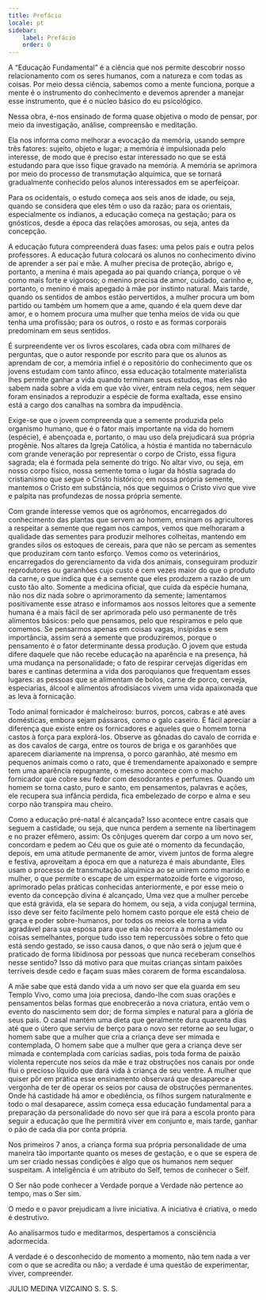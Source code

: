 ```yaml
---
title: Prefácio
locale: pt
sidebar:
    label: Prefácio
    order: 0
---
```

A “Educação Fundamental” é a ciência que nos permite descobrir nosso relacionamento com os seres humanos, com a natureza e com todas as coisas. Por meio dessa ciência, sabemos como a mente funciona, porque a mente é o instrumento do conhecimento e devemos aprender a manejar esse instrumento, que é o núcleo básico do eu psicológico.

Nessa obra, é-nos ensinado de forma quase objetiva o modo de pensar, por meio da investigação, análise, compreensão e meditação.

Ela nos informa como melhorar a evocação da memória, usando sempre três fatores: sujeito, objeto e lugar; a memória é impulsionada pelo interesse, de modo que é preciso estar interessado no que se está estudando para que isso fique gravado na memória. A memória se aprimora por meio do processo de transmutação alquímica, que se tornará gradualmente conhecido pelos alunos interessados em se aperfeiçoar.

Para os ocidentais, o estudo começa aos seis anos de idade, ou seja, quando se considera que eles têm o uso da razão; para os orientais, especialmente os indianos, a educação começa na gestação; para os gnósticos, desde a época das relações amorosas, ou seja, antes da concepção.

A educação futura compreenderá duas fases: uma pelos pais e outra pelos professores. A educação futura colocará os alunos no conhecimento divino de aprender a ser pai e mãe. A mulher precisa de proteção, abrigo e, portanto, a menina é mais apegada ao pai quando criança, porque o vê como mais forte e vigoroso; o menino precisa de amor, cuidado, carinho e, portanto, o menino é mais apegado à mãe por instinto natural. Mais tarde, quando os sentidos de ambos estão pervertidos, a mulher procura um bom partido ou também um homem que a ame, quando é ela quem deve dar amor, e o homem procura uma mulher que tenha meios de vida ou que tenha uma profissão; para os outros, o rosto e as formas corporais predominam em seus sentidos.

É surpreendente ver os livros escolares, cada obra com milhares de perguntas, que o autor responde por escrito para que os alunos as aprendam de cor, a memória infiel é o repositório do conhecimento que os jovens estudam com tanto afinco, essa educação totalmente materialista lhes permite ganhar a vida quando terminam seus estudos, mas eles não sabem nada sobre a vida em que vão viver, entram nela cegos, nem sequer foram ensinados a reproduzir a espécie de forma exaltada, esse ensino está a cargo dos canalhas na sombra da impudência.

Exige-se que o jovem compreenda que a semente produzida pelo organismo humano, que é o fator mais importante na vida do homem (espécie), é abençoada e, portanto, o mau uso dela prejudicará sua própria progênie. Nos altares da Igreja Católica, a hóstia é mantida no tabernáculo com grande veneração por representar o corpo de Cristo, essa figura sagrada; ela é formada pela semente do trigo. No altar vivo, ou seja, em nosso corpo físico, nossa semente toma o lugar da hóstia sagrada do cristianismo que segue o Cristo histórico; em nossa própria semente, mantemos o Cristo em substância, nós que seguimos o Cristo vivo que vive e palpita nas profundezas de nossa própria semente.

Com grande interesse vemos que os agrônomos, encarregados do conhecimento das plantas que servem ao homem, ensinam os agricultores a respeitar a semente que regam nos campos, vemos que melhoraram a qualidade das sementes para produzir melhores colheitas, mantendo em grandes silos os estoques de cereais, para que não se percam as sementes que produziram com tanto esforço. Vemos como os veterinários, encarregados do gerenciamento da vida dos animais, conseguiram produzir reprodutores ou garanhões cujo custo é cem vezes maior do que o produto da carne, o que indica que é a semente que eles produzem a razão de um custo tão alto. Somente a medicina oficial, que cuida da espécie humana, não nos diz nada sobre o aprimoramento da semente; lamentamos positivamente esse atraso e informamos aos nossos leitores que a semente humana é a mais fácil de ser aprimorada pelo uso permanente de três alimentos básicos: pelo que pensamos, pelo que respiramos e pelo que comemos. Se pensarmos apenas em coisas vagas, insípidas e sem importância, assim será a semente que produziremos, porque o pensamento é o fator determinante dessa produção. O jovem que estuda difere daquele que não recebe educação na aparência e na presença, há uma mudança na personalidade; o fato de respirar cervejas digeridas em bares e cantinas determina a vida dos paroquianos que frequentam esses lugares: as pessoas que se alimentam de bolos, carne de porco, cerveja, especiarias, álcool e alimentos afrodisíacos vivem uma vida apaixonada que as leva à fornicação.

Todo animal fornicador é malcheiroso: burros, porcos, cabras e até aves domésticas, embora sejam pássaros, como o galo caseiro. É fácil apreciar a diferença que existe entre os fornicadores e aqueles que o homem torna castos à força para explorá-los. Observe as gônadas do cavalo de corrida e as dos cavalos de carga, entre os touros de briga e os garanhões que aparecem diariamente na imprensa, o porco garanhão, até mesmo em pequenos animais como o rato, que é tremendamente apaixonado e sempre tem uma aparência repugnante, o mesmo acontece com o macho fornicador que cobre seu fedor com desodorantes e perfumes. Quando um homem se torna casto, puro e santo, em pensamentos, palavras e ações, ele recupera sua infância perdida, fica embelezado de corpo e alma e seu corpo não transpira mau cheiro.

Como a educação pré-natal é alcançada? Isso acontece entre casais que seguem a castidade, ou seja, que nunca perdem a semente na libertinagem e no prazer efêmero, assim: Os cônjuges querem dar corpo a um novo ser, concordam e pedem ao Céu que os guie até o momento da fecundação, depois, em uma atitude permanente de amor, vivem juntos de forma alegre e festiva, aproveitam a época em que a natureza é mais abundante, Eles usam o processo de transmutação alquímica ao se unirem como marido e mulher, o que permite o escape de um espermatozoide forte e vigoroso, aprimorado pelas práticas conhecidas anteriormente, e por esse meio o evento da concepção divina é alcançado, Uma vez que a mulher percebe que está grávida, ela se separa do homem, ou seja, a vida conjugal termina, isso deve ser feito facilmente pelo homem casto porque ele está cheio de graça e poder sobre-humanos, por todos os meios ele torna a vida agradável para sua esposa para que ela não recorra a molestamento ou coisas semelhantes, porque tudo isso tem repercussões sobre o feto que está sendo gestado, se isso causa danos, o que não será o jejum que é praticado de forma libidinosa por pessoas que nunca receberam conselhos nesse sentido? Isso dá motivo para que muitas crianças sintam paixões terríveis desde cedo e façam suas mães corarem de forma escandalosa.

A mãe sabe que está dando vida a um novo ser que ela guarda em seu Templo Vivo, como uma joia preciosa, dando-lhe com suas orações e pensamentos belas formas que enobrecerão a nova criatura, então vem o evento do nascimento sem dor; de forma simples e natural para a glória de seus pais. O casal mantém uma dieta que geralmente dura quarenta dias até que o útero que serviu de berço para o novo ser retorne ao seu lugar, o homem sabe que a mulher que cria a criança deve ser mimada e contemplada, O homem sabe que a mulher que gera a criança deve ser mimada e contemplada com carícias sadias, pois toda forma de paixão violenta repercute nos seios da mãe e traz obstruções nos canais por onde flui o precioso líquido que dará vida à criança de seu ventre. A mulher que quiser pôr em prática esse ensinamento observará que desaparece a vergonha de ter de operar os seios por causa de obstruções permanentes. Onde há castidade há amor e obediência, os filhos surgem naturalmente e todo o mal desaparece, assim começa essa educação fundamental para a preparação da personalidade do novo ser que irá para a escola pronto para seguir a educação que lhe permitirá viver em conjunto e, mais tarde, ganhar o pão de cada dia por conta própria.

Nos primeiros 7 anos, a criança forma sua própria personalidade de uma maneira tão importante quanto os meses de gestação, e o que se espera de um ser criado nessas condições é algo que os humanos nem sequer suspeitam. A inteligência é um atributo do Self, temos de conhecer o Self.

O Ser não pode conhecer a Verdade porque a Verdade não pertence ao tempo, mas o Ser sim.

O medo e o pavor prejudicam a livre iniciativa. A iniciativa é criativa, o medo é destrutivo.

Ao analisarmos tudo e meditarmos, despertamos a consciência adormecida.

A verdade é o desconhecido de momento a momento, não tem nada a ver com o que se acredita ou não; a verdade é uma questão de experimentar, viver, compreender.

JULIO MEDINA VIZCAINO
S. S. S.
